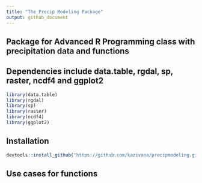 ```yaml
---
title: "The Precip Modeling Package"
output: github_document
---
```


## Package for Advanced R Programming class with precipitation data and functions 

## Dependencies include data.table, rgdal, sp, raster, ncdf4 and ggplot2

```r

library(data.table)
library(rgdal)
library(sp)
library(raster)
library(ncdf4)
library(ggplot2)


```


## Installation


```r

devtools::install_github("https://github.com/kazivana/precipmodeling.git")

```


## Use cases for functions
